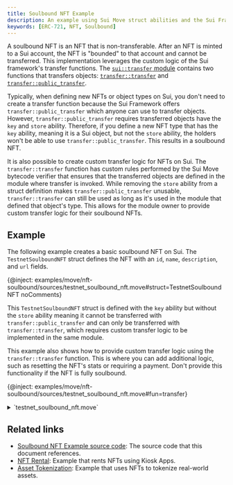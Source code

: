 ```yaml
---
title: Soulbound NFT Example
description: An example using Sui Move struct abilities and the Sui Framework's `transfer` module to make a NFT soulbound (non-transferable).
keywords: [ERC-721, NFT, Soulbound]
---
```


A soulbound NFT is an NFT that is non-transferable. After an NFT is minted to a Sui account, the NFT is "bounded" to that account and cannot be transferred. This implementation leverages the custom logic of the Sui framework's transfer functions. The <a href="/references/framework/sui-framework/transfer" data-noBrokenLinkCheck='true'>`sui::transfer` module</a> contains two functions that transfers objects: <a href="/references/framework/sui-framework/transfer#function-transfer" data-noBrokenLinkCheck='true'>`transfer::transfer`</a> and <a href="/references/framework/sui-framework/transfer#function-public_transfer" data-noBrokenLinkCheck='true'>`transfer::public_transfer`</a>. 

Typically, when defining new NFTs or object types on Sui, you don't need to create a transfer function because the Sui Framework offers `transfer::public_transfer` which anyone can use to transfer objects. However, `transfer::public_transfer` requires transferred objects have the `key` and `store` ability. Therefore, if you define a new NFT type that has the `key` ability, meaning it is a Sui object, but not the `store` ability, the holders won't be able to use `transfer::public_transfer`. This results in a soulbound NFT.

It is also possible to create custom transfer logic for NFTs on Sui. The `transfer::transfer` function has custom rules performed by the Sui Move bytecode verifier that ensures that the transferred objects are defined in the module where transfer is invoked. While removing the `store` ability from a struct definition makes `transfer::public_transfer` unusable, `transfer::transfer` can still be used as long as it's used in the module that defined that object's type. This allows for the module owner to provide custom transfer logic for their soulbound NFTs. 

## Example

The following example creates a basic soulbound NFT on Sui. The `TestnetSoulboundNFT` struct defines the NFT with an `id`, `name`, `description`, and `url` fields. 

{@inject: examples/move/nft-soulbound/sources/testnet_soulbound_nft.move#struct=TestnetSoulboundNFT noComments}

This `TestnetSoulboundNFT` struct is defined with the `key` ability but without the `store` ability meaning it cannot be transferred with `transfer::public_transfer` and can only be transferred with `transfer::transfer`, which requires custom transfer logic to be implemented in the same module. 

This example also shows how to provide custom transfer logic using the `transfer::transfer` function. This is where you can add additional logic, such as resetting the NFT's stats or requiring a payment. Don't provide this functionality if the NFT is fully soulbound. 

{@inject: examples/move/nft-soulbound/sources/testnet_soulbound_nft.move#fun=transfer}

<details>
<summary>
`testnet_soulbound_nft.move` 
</summary>

{@inject: examples/move/nft-soulbound/sources/testnet_soulbound_nft.move}

</details>

## Related links

- [Soulbound NFT Example source code](https://github.com/MystenLabs/sui/tree/main/examples/move/nft-soulbound): The source code that this document references.
- [NFT Rental](/guides/developer/nft/nft-rental.mdx): Example that rents NFTs using Kiosk Apps. 
- [Asset Tokenization](/guides/developer/nft/asset-tokenization.mdx): Example that uses NFTs to tokenize real-world assets.